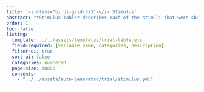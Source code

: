 ```yaml
---
title: '<i class="bi bi-grid-3x3"></i> Stimulus'
abstract: "*Stimulus Table* describes each of the stimuli that were shown during an trial."
order: 1
toc: false
listing: 
  template: ../../assets/templates/trial-table.ejs
  field-required: [variable_name, categories, description]
  filter-ui: true
  sort-ui: false
  categories: numbered
  page-size: 10000
  contents:
    - "../../assets/auto-generated/trial/stimulus.yml"
---
```



